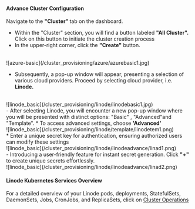 #### Advance Cluster Configuration
 Navigate to the <b>"Cluster" </b>tab on the dashboard.
- Within the "Cluster" section, you will find a button labeled <b>"All Cluster".</b> Click on this button to initiate the cluster creation process
- In the upper-right corner, click the <b>"Create"</b> button.
<br />
![azure-basic](/cluster_provisioning/azure/azurebasic1.jpg)
<br />

- Subsequently, a pop-up window will appear, presenting a selection of various cloud providers. Proceed by selecting cloud provider, i.e.<b> Linode.</b>
<br />
  ![linode_basic](/cluster_provisioning/linode/linodebasic1.jpg)
<br />
- After selecting Linode, you will encounter a new pop-up window where you will be presented with  distinct options: "Basic" , "Advanced"and "Template".
 * To access advanced settings, choose <b>'Advanced'</b>
 <br />
  ![linode_basic](/cluster_provisioning/linode/template/linodetem1.png)
<br />
 * Enter a unique secret key for authentication, ensuring authorized users can modify these settings
<br />
  ![linode_basic](/cluster_provisioning/linode/linodeadvance/linad1.png)
<br />
- Introducing a user-friendly feature for instant secret generation. Click <b>"+" </b>to create unique secrets effortlessly.
<br />
  ![linode_basic](/cluster_provisioning/linode/linodeadvance/linad2.png)
<br />

#### Linode Kubernetes Services Overview

For a detailed overview of your Linode pods, deployments, StatefulSets, DaemonSets, Jobs, CronJobs, and ReplicaSets, click on [Cluster Operations](/cluster_operations/introduction)

